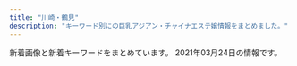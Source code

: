 ```yaml
---
title: "川崎・鶴見"
description: "キーワード別にの巨乳アジアン・チャイナエステ嬢情報をまとめました。"
---
```


新着画像と新着キーワードをまとめています。
2021年03月24日の情報です。

<DmmAffiliateIns />
<KeywordTable
  shops={
    [
    {
        "url": "http://genkimori.ests.jp/",
        "station": "JR\u9db4\u898b\u99c5\u6771\u53e3",
        "img_links": [],
        "name": "\u4eba\u9b5a\u306e\u604b",
        "keywords": {}
    },
    {
        "url": "https://hatsukoi.est.cm/",
        "station": "JR\u9db4\u898b\u99c5\u6771\u53e3",
        "keywords": {},
        "name": "\u521d\u604b",
        "img_links": []
    },
    {
        "name": "GooD",
        "station": "JR\u9db4\u898b\u99c5\u6771\u53e3",
        "keywords": {},
        "url": "http://good.abnavi.info/",
        "img_links": []
    },
    {
        "station": "\u9db4\u898b\u99c5\u6771\u53e3",
        "url": "http://t-lucky.work/",
        "name": "Lucky\u30fb\u30e9\u30c3\u30ad\u30fc",
        "img_links": [
            "http://t-lucky.work/sp/img/mika1.jpg",
            "http://t-lucky.work/images/5.jpg",
            "http://t-lucky.work/sp/images/int1.jpg",
            "http://t-lucky.work/sp/images/head.jpg",
            "http://t-lucky.work/sp/menu/interior.jpg",
            "http://t-lucky.work/sp/staff/emi.jpg",
            "http://t-lucky.work/images/staff_t.jpg",
            "http://t-lucky.work/sp/images/int2.jpg",
            "http://t-lucky.work/sp/staff/mimi.jpg",
            "http://t-lucky.work/images/8.jpg",
            "http://t-lucky.work/img/emi1.jpg",
            "http://t-lucky.work/sp/images/menu/top.jpg",
            "http://t-lucky.work/sp/images/news.jpg",
            "http://t-lucky.work/sp/images/pc.jpg",
            "http://t-lucky.work/sp/images/topgirl.jpg",
            "http://t-lucky.work/images/head.jpg",
            "http://t-lucky.work/sp/images/rec1.jpg",
            "http://t-lucky.work/images/tr.jpg",
            "http://t-lucky.work/images/line.png",
            "http://t-lucky.work/img/aya1.jpg",
            "http://t-lucky.work/images/news.jpg",
            "http://t-lucky.work/sp/images/menu/staff.jpg",
            "http://t-lucky.work/sp/img/mimi1.jpg",
            "http://t-lucky.work/sp/img/aya1.jpg",
            "http://t-lucky.work/images/interior_t.jpg",
            "http://t-lucky.work/images/b2.jpg",
            "http://t-lucky.work/sp/images/b2.jpg",
            "http://t-lucky.work/images/6.jpg",
            "http://t-lucky.work/img/mimi1.jpg",
            "http://t-lucky.work/images/sys1.jpg",
            "http://t-lucky.work/sp/images/staff_t.jpg",
            "http://t-lucky.work/staff/rina.jpg",
            "http://t-lucky.work/images/1.jpg",
            "http://t-lucky.work/sp/img/emi1.jpg",
            "http://t-lucky.work/sp/staff/rei.jpg",
            "http://t-lucky.work/sp/staff/aya.jpg",
            "http://t-lucky.work/sp/staff/yumi.jpg",
            "http://t-lucky.work/staff/aya.jpg",
            "http://t-lucky.work/images/sys2.jpg",
            "http://t-lucky.work/staff/yuyu.jpg",
            "http://t-lucky.work/sp/staff/mika.jpg",
            "http://t-lucky.work/sp/staff/yuki.jpg",
            "http://t-lucky.work/sp/images/interior_t.jpg",
            "http://t-lucky.work/staff/yumi.jpg",
            "http://t-lucky.work/staff/emi.jpg",
            "http://t-lucky.work/images/9.jpg",
            "http://t-lucky.work/sp/menu/top.jpg",
            "http://t-lucky.work/sp/img/yuyu1.jpg",
            "http://t-lucky.work/img/yuyu1.jpg",
            "http://t-lucky.work/sp/img/yumi1.jpg",
            "http://t-lucky.work/images/b1.jpg",
            "http://t-lucky.work/staff/mimi.jpg",
            "http://t-lucky.work/sp/img/rina1.jpg",
            "http://t-lucky.work/staff/mika.jpg",
            "http://t-lucky.work/sp/images/newsb.jpg",
            "http://t-lucky.work/images/2.jpg",
            "http://t-lucky.work/images/7.jpg",
            "http://t-lucky.work/staff/rei.jpg",
            "http://t-lucky.work/sp/images/b1.jpg",
            "http://t-lucky.work/sp/images/ac1.jpg",
            "http://t-lucky.work/images/ta.jpg",
            "http://t-lucky.work/sp/images/sys2.jpg",
            "http://t-lucky.work/img/rina1.jpg",
            "http://t-lucky.work/images/int1.jpg",
            "http://t-lucky.work/sp/menu/staff.jpg",
            "http://t-lucky.work/sp/images/top.jpg",
            "http://t-lucky.work/images/sys4.jpg",
            "http://t-lucky.work/images/sys3.jpg",
            "http://t-lucky.work/sp/img/yuki1.jpg",
            "http://t-lucky.work/sp/images/sys1.jpg",
            "http://t-lucky.work/img/rei1.jpg",
            "http://t-lucky.work/images/4.jpg",
            "http://t-lucky.work/images/sm.jpg",
            "http://t-lucky.work/images/int2.jpg",
            "http://t-lucky.work/images/b3.jpg",
            "http://t-lucky.work/sp/images/footer.jpg",
            "http://t-lucky.work/sp/images/tel.jpg",
            "http://t-lucky.work/images/3.jpg",
            "http://t-lucky.work/sp/img/rei1.jpg",
            "http://t-lucky.work/staff/yuki.jpg",
            "http://t-lucky.work/img/yuki1.jpg",
            "http://t-lucky.work/sp/staff/yuyu.jpg",
            "http://t-lucky.work/sp/staff/rina.jpg",
            "http://t-lucky.work/img/mika1.jpg",
            "http://t-lucky.work/sp/images/b3.jpg",
            "http://t-lucky.work/img/yumi1.jpg"
        ],
        "keywords": {}
    },
    {
        "keywords": {},
        "url": "http://www.iyasi-massage.com/",
        "name": "\u6843\u6e90\u90f7",
        "img_links": [
            "http://www.iyasi-massage.com/images/staff/sta_0z8.jpg",
            "http://www.iyasi-massage.com/images/home/index_tel.jpg",
            "http://www.iyasi-massage.com/images/staff_image/staff_d02.jpg",
            "http://www.iyasi-massage.com/images/gallery/gallery_102.jpg",
            "http://www.iyasi-massage.com/images/top/top_05.jpg",
            "http://www.iyasi-massage.com/images/gallery/gallery_404.jpg",
            "http://www.iyasi-massage.com/images/gallery/gallery_104.jpg",
            "http://www.iyasi-massage.com/images/top/top_03.jpg",
            "http://www.iyasi-massage.com/images/staff/sta_03.jpg",
            "http://www.iyasi-massage.com/images/home/QR.png",
            "http://www.iyasi-massage.com/images/home/index_03.jpg",
            "http://www.iyasi-massage.com/images/staff_image/staff_d05.jpg",
            "http://www.iyasi-massage.com/images/staff/sta_023.jpg",
            "http://www.iyasi-massage.com/images/gallery/gallery_101.jpg",
            "http://www.iyasi-massage.com/images/staff/sta_010.jpg",
            "http://www.iyasi-massage.com/images/staff_image/staff_d01.jpg",
            "http://www.iyasi-massage.com/images/top/top_04.jpg",
            "http://www.iyasi-massage.com/images/staff_one/staff_one_08.png",
            "http://www.iyasi-massage.com/images/staff/staff_top.jpg",
            "http://www.iyasi-massage.com/images/staff/sta_0z12.jpg",
            "http://www.iyasi-massage.com/images/staff/sta_06.jpg",
            "http://www.iyasi-massage.com/images/top/top_06.jpg",
            "http://www.iyasi-massage.com/images/home/index_qup.jpg",
            "http://www.iyasi-massage.com/images/staff_one/staff_one_04.jpg",
            "http://www.iyasi-massage.com/images/staff_one/staff_one_07.png",
            "http://www.iyasi-massage.com/images/staff_one/staff_one_03.jpg",
            "http://www.iyasi-massage.com/images/staff_one/staff_one_02.jpg",
            "http://www.iyasi-massage.com/images/staff/sta_0z6.jpg",
            "http://www.iyasi-massage.com/images/top/top_01.jpg",
            "http://www.iyasi-massage.com/images/gallery/gallery_401.jpg",
            "http://www.iyasi-massage.com/images/staff_image/staff_d04.jpg",
            "http://www.iyasi-massage.com/images/top/top_08.png",
            "http://www.iyasi-massage.com/images/staff/sta_07.jpg",
            "http://www.iyasi-massage.com/images/staff_one/staff_one_05.jpg",
            "http://www.iyasi-massage.com/images/staff/sta_01.jpg",
            "http://www.iyasi-massage.com/images/top/top_02.jpg",
            "http://www.iyasi-massage.com/images/staff/sta_0z9.jpg",
            "http://www.iyasi-massage.com/images/gallery/gallery_402.jpg",
            "http://www.iyasi-massage.com/images/gallery/gallery_103.jpg",
            "http://www.iyasi-massage.com/images/staff_image/staff_d03.jpg",
            "http://www.iyasi-massage.com/images/system/syatem_302.jpg",
            "http://www.iyasi-massage.com/images/staff/sta_0z2.jpg",
            "http://www.iyasi-massage.com/images/system/syatem_303.jpg",
            "http://www.iyasi-massage.com/images/home/top_qp.jpg",
            "http://www.iyasi-massage.com/images/home/index_page_top.jpg",
            "http://www.iyasi-massage.com/images/staff/sta_021.jpg",
            "http://www.iyasi-massage.com/images/gallery/gallery_01.jpg",
            "http://www.iyasi-massage.com/images/gallery/gallery_403.jpg",
            "http://www.iyasi-massage.com/images/gallery/gallery_top.jpg",
            "http://www.iyasi-massage.com/images/staff/sta_0z10.jpg",
            "http://www.iyasi-massage.com/images/staff_one/staff_one_top.jpg",
            "http://www.iyasi-massage.com/images/staff_one/staff_one_01.jpg",
            "http://www.iyasi-massage.com/images/staff/sta_08.jpg",
            "http://www.iyasi-massage.com/images/staff_image/staff_d06.jpg",
            "http://www.iyasi-massage.com/images/system/syatem_301.jpg",
            "http://www.iyasi-massage.com/images/staff/sta_04.jpg",
            "http://www.iyasi-massage.com/images/home/index_04.jpg"
        ],
        "station": "JR\u5ddd\u5d0e\u99c5\u6771\u53e3"
    },
    {
        "name": "sweet",
        "url": "https://tsurumi-mensesthe.com/",
        "station": "JR\u9db4\u898b\u99c5\u897f\u53e3",
        "keywords": {
            "86": 9,
            "90": 9,
            "87": 9,
            "85": 27,
            "88": 18
        },
        "img_links": [
            "https://tsurumi-mensesthe.com/staff/miki-top.jpg",
            "https://tsurumi-mensesthe.com/staff/satomi-s3.jpg",
            "https://tsurumi-mensesthe.com/staff/sachi-top.jpg",
            "https://tsurumi-mensesthe.com/staff/satomi-top.jpg",
            "https://tsurumi-mensesthe.com/staff/riri-l1.jpg",
            "https://tsurumi-mensesthe.com/staff/yura-l3.jpg",
            "https://tsurumi-mensesthe.com/icon/twitter.png",
            "https://tsurumi-mensesthe.com/staff/yura-l2.jpg",
            "https://tsurumi-mensesthe.com/images/qrcode.png",
            "https://tsurumi-mensesthe.com/room/room-l4.jpg",
            "https://tsurumi-mensesthe.com/images/header3.png",
            "https://tsurumi-mensesthe.com/images/main1.jpg",
            "https://tsurumi-mensesthe.com/staff/sachi-s2.jpg",
            "https://tsurumi-mensesthe.com/images/esthe3.jpg",
            "https://tsurumi-mensesthe.com/staff/momoka-s1.jpg",
            "https://tsurumi-mensesthe.com/staff/sachi-s3.jpg",
            "https://inage-mensesthe.com/icon/line.png",
            "https://inage-mensesthe.com/icon/facebook.png",
            "https://tsurumi-mensesthe.com/staff/momoka-l2.jpg",
            "https://tsurumi-mensesthe.com/icon/facebook.png",
            "https://tsurumi-mensesthe.com/images/esthe4.jpg",
            "https://tsurumi-mensesthe.com/staff/yura-l1.jpg",
            "https://tsurumi-mensesthe.com/massage/2020/11/22/coco-s3.jpg",
            "https://tsurumi-mensesthe.com/staff/sachi-l1.jpg",
            "https://tsurumi-mensesthe.com/massage/2021/03/01/miki-s1.jpg",
            "https://tsurumi-mensesthe.com/staff/sora-s2.jpg",
            "https://tsurumi-mensesthe.com/staff/miki-l1.jpg",
            "https://tsurumi-mensesthe.com/massage/2021/01/05/stand-by.jpg",
            "https://tsurumi-mensesthe.com/staff/new-top.jpg",
            "https://tsurumi-mensesthe.com/staff/miki-l2.jpg",
            "https://tsurumi-mensesthe.com/massage/2021/03/09/new-s1.jpg",
            "https://tsurumi-mensesthe.com/staff/sachi-s1.jpg",
            "https://tsurumi-mensesthe.com/staff/sora-s1.jpg",
            "https://tsurumi-mensesthe.com/icon/yelp.png",
            "https://tsurumi-mensesthe.com/icon/line.png",
            "https://tsurumi-mensesthe.com/images/clear.png",
            "https://tsurumi-mensesthe.com/footer/footer-line.png",
            "https://tsurumi-mensesthe.com/staff/satomi-l3.jpg",
            "https://tsurumi-mensesthe.com/images/main-sp.jpg",
            "https://inage-mensesthe.com/icon/yelp.png",
            "https://tsurumi-mensesthe.com/staff/yura-s3.jpg",
            "https://tsurumi-mensesthe.com/images/esthe1.jpg",
            "https://tsurumi-mensesthe.com/staff/momoka-l3.jpg",
            "https://tsurumi-mensesthe.com/staff/yura-s2.jpg",
            "https://inage-mensesthe.com/icon/twitter.png",
            "https://tsurumi-mensesthe.com/staff/sachi-l2.jpg",
            "https://tsurumi-mensesthe.com/room/room-l1.jpg",
            "https://tsurumi-mensesthe.com/staff/riri-top.jpg",
            "https://tsurumi-mensesthe.com/staff/sachi-l3.jpg",
            "https://tsurumi-mensesthe.com/staff/miki-s2.jpg",
            "https://tsurumi-mensesthe.com/staff/momoka-top.jpg",
            "https://tsurumi-mensesthe.com/room/room-l2.jpg",
            "https://tsurumi-mensesthe.com/footer/footer-tel.png",
            "https://tsurumi-mensesthe.com/staff/satomi-l2.jpg",
            "https://tsurumi-mensesthe.com/footer/footer-staff.png",
            "https://tsurumi-mensesthe.com/staff/sora-l1.jpg",
            "https://tsurumi-mensesthe.com/staff/momoka-l1.jpg",
            "https://tsurumi-mensesthe.com/staff/sachi-l4.jpg",
            "https://tsurumi-mensesthe.com/staff/satomi-s1.jpg",
            "https://tsurumi-mensesthe.com/staff/sora-l2.jpg",
            "https://tsurumi-mensesthe.com/staff/sachi-s4.jpg",
            "https://tsurumi-mensesthe.com/room/room-l3.jpg",
            "https://tsurumi-mensesthe.com/staff/sora-top.jpg",
            "https://tsurumi-mensesthe.com/staff/riri-l2.jpg",
            "https://tsurumi-mensesthe.com/staff/satomi-l1.jpg",
            "https://tsurumi-mensesthe.com/staff/new-l1.jpg",
            "https://tsurumi-mensesthe.com/staff/miki-s1.jpg",
            "https://tsurumi-mensesthe.com/staff/yura-top.jpg",
            "https://tsurumi-mensesthe.com/staff/momoka-s2.jpg",
            "https://tsurumi-mensesthe.com/staff/riri-s2.jpg",
            "https://tsurumi-mensesthe.com/staff/riri-s1.jpg",
            "https://tsurumi-mensesthe.com/staff/momoka-s3.jpg",
            "https://tsurumi-mensesthe.com/staff/satomi-s2.jpg",
            "https://tsurumi-mensesthe.com/images/esthe2.jpg",
            "https://tsurumi-mensesthe.com/staff/new-s1.jpg",
            "https://tsurumi-mensesthe.com/staff/yura-s1.jpg"
        ]
    },
    {
        "station": "JR\u9db4\u898b\u99c5\u6771\u53e3",
        "name": "\u7518\u5473\u6599",
        "img_links": [
            "https://kanmiryou.xyz.mn/images/s_face.jpg",
            "https://kanmiryou.xyz.mn/images/s2.jpg",
            "https://kanmiryou.xyz.mn/images/s_staff.jpg",
            "https://kanmiryou.xyz.mn/images/room4.jpg",
            "https://kanmiryou.xyz.mn/images/mobile.jpg",
            "https://kanmiryou.xyz.mn/images/tel.jpg",
            "https://kanmiryou.xyz.mn/images/s1.jpg",
            "https://kanmiryou.xyz.mn/images/s_news.jpg",
            "https://kanmiryou.xyz.mn/images/room3.jpg",
            "https://kanmiryou.xyz.mn/images/s_link.jpg",
            "https://kanmiryou.xyz.mn/photos/sites/40/2021/03/2021030614173780.jpg",
            "https://kanmiryou.xyz.mn/photos/sites/40/2021/03/2021030614173724.jpg",
            "https://kanmiryou.xyz.mn/images/room1.jpg",
            "https://kanmiryou.xyz.mn/images/news_bj2.jpg",
            "https://kanmiryou.xyz.mn/images/new.jpg",
            "https://kanmiryou.xyz.mn/photos/sites/40/2021/03/2021032414405546.jpg",
            "https://kanmiryou.xyz.mn/images/room2.jpg",
            "https://kanmiryou.xyz.mn/photos/sites/40/2021/03/2021030618231353.jpg",
            "https://kanmiryou.xyz.mn/photos/sites/40/2021/03/2021030614173823.jpg",
            "https://kanmiryou.xyz.mn/images/top.jpg"
        ],
        "url": "https://kanmiryou.xyz.mn/",
        "keywords": {
            "85": 17,
            "83": 17,
            "C": 13,
            "D": 85,
            "86": 51
        }
    },
    {
        "keywords": {
            "C": 24,
            "88": 12,
            "89": 6,
            "85": 12,
            "\u30bb\u30af\u30b7\u30fc": 3,
            "86": 12,
            "D": 30,
            "87": 12
        },
        "img_links": [
            "https://moon-beauty.jp/images/staff/nana25_02.png",
            "https://moon-beauty.jp/wp/wp-content/uploads/2017/11/9ac2dcf4d411d36df940a44359d1e597.jpg",
            "https://moon-beauty.jp/wp/wp-content/uploads/2019/07/1907campaign01.png",
            "https://moon-beauty.jp/wp/wp-content/uploads/2017/12/3addf91ad6b786b4c3fd2e4322dc1181-700x1246.jpg",
            "https://moon-beauty.jp/wp/wp-content/uploads/2017/11/top01-1.png",
            "https://moon-beauty.jp/wp/wp-content/uploads/2019/07/1907campaign02.png",
            "https://moon-beauty.jp/wp/wp-content/uploads/2017/11/3.png",
            "https://moon-beauty.jp/images/staff/izumi23_01.png",
            "https://moon-beauty.jp/images/staff/momoka22_01.png",
            "https://moon-beauty.jp/images/costume/nursegirl002.png",
            "https://moon-beauty.jp/wp/wp-content/uploads/2017/12/7e6728877b7be3eba7dacfced12e3481.jpg",
            "https://moon-beauty.jp/wp/wp-content/uploads/2017/11/27e7586ba3689c74b6428ec7dbfe02a6.jpg",
            "https://moon-beauty.jp/images/staff/mirai23.png",
            "https://moon-beauty.jp/images/staff/eri21_01.png",
            "https://moon-beauty.jp/wp/wp-content/uploads/2019/07/1907campaign01-700x327.png",
            "https://moon-beauty.jp/images/staff/hikari23_01.png",
            "https://moon-beauty.jp/images/costume/sailorgirl01.png",
            "https://moon-beauty.jp/wp/wp-content/uploads/2017/11/mb_interior01.png",
            "https://moon-beauty.jp/wp/wp-content/uploads/2020/09/costume.png",
            "https://moon-beauty.jp/wp/wp-content/uploads/2017/11/5.png",
            "https://moon-beauty.jp/images/costume/cabinattendant02.png",
            "https://moon-beauty.jp/wp/wp-content/uploads/2017/12/dde33c6f84f42b29abc164fed911749d.jpg",
            "https://moon-beauty.jp/wp/wp-content/uploads/2017/12/3985d5f04f99b7c5a1b4662bcc831575.jpg",
            "https://moon-beauty.jp/wp/wp-content/uploads/2017/11/top03.png",
            "https://moon-beauty.jp/images/costume/sailorgirl02.png",
            "https://moon-beauty.jp/images/staff/staff.png",
            "https://moon-beauty.jp/wp/wp-content/uploads/2020/09/nana_info.png",
            "https://moon-beauty.jp/wp/wp-content/uploads/2021/03/202103_100_campaign2.png",
            "https://moon-beauty.jp/wp/wp-content/uploads/2017/12/3addf91ad6b786b4c3fd2e4322dc1181.jpg",
            "https://moon-beauty.jp/wp/wp-content/uploads/2020/09/rika_info.png",
            "https://moon-beauty.jp/wp/wp-content/uploads/2017/12/11e78c1189d1307c1c0528ca01cf193e.jpg",
            "https://moon-beauty.jp/wp/wp-content/uploads/2018/09/mb_road02.png",
            "https://moon-beauty.jp/images/staff/ran23_01.png",
            "https://moon-beauty.jp/wp/wp-content/uploads/2021/03/202103_80_campaign.png",
            "https://moon-beauty.jp/wp/wp-content/uploads/2017/11/484697b90c0612750e1d8c7c971a16f8.jpg",
            "https://moon-beauty.jp/wp/wp-content/uploads/2017/11/top02.png",
            "https://moon-beauty.jp/wp/wp-content/uploads/2017/11/campaign1711-700x327.jpg",
            "https://moon-beauty.jp/images/costume/cheergirl02.png",
            "https://moon-beauty.jp/images/staff/emi24_1.png",
            "https://moon-beauty.jp/images/staff/hikari23_02.png",
            "https://moon-beauty.jp/wp/wp-content/uploads/2019/07/1907campaign02-700x327.png",
            "https://moon-beauty.jp/wp/wp-content/uploads/2019/11/1911campaign01.png",
            "https://moon-beauty.jp/wp/wp-content/uploads/2017/11/1.png",
            "https://moon-beauty.jp/images/staff/rika22_01.png",
            "https://moon-beauty.jp/wp/wp-content/uploads/2017/11/6.png",
            "https://moon-beauty.jp/images/campaign2017.jpg",
            "https://moon-beauty.jp/wp/wp-content/uploads/2018/09/mb_front4.png",
            "https://moon-beauty.jp/wp/wp-content/uploads/2017/11/top01-1-700x459.png",
            "https://moon-beauty.jp/wp/wp-content/uploads/2017/12/dde33c6f84f42b29abc164fed911749d-700x1246.jpg",
            "https://moon-beauty.jp/wp/wp-content/uploads/2020/09/mirai_info.png",
            "https://moon-beauty.jp/wp/wp-content/uploads/2017/11/4.png",
            "https://moon-beauty.jp/images/staff/rika22_02.png",
            "https://moon-beauty.jp/wp/wp-content/uploads/2017/11/6a08b9c7e55a068553569af35285dd93.jpg",
            "https://moon-beauty.jp/wp/wp-content/uploads/2017/11/27e7586ba3689c74b6428ec7dbfe02a6-700x1244.jpg",
            "https://moon-beauty.jp/images/costume/nursegirl01.png",
            "https://moon-beauty.jp/images/staff/nana25_01.png",
            "https://moon-beauty.jp/wp/wp-content/uploads/2017/11/mb_front2.png",
            "https://moon-beauty.jp/wp/wp-content/uploads/2017/11/mb_shower.png",
            "https://moon-beauty.jp/images/costume/cheergirl01.png",
            "https://moon-beauty.jp/wp/wp-content/uploads/2019/09/1910campaign02-700x327.png",
            "https://moon-beauty.jp/wp/wp-content/uploads/2017/11/6a08b9c7e55a068553569af35285dd93-700x1244.jpg",
            "https://moon-beauty.jp/wp/wp-content/uploads/2017/11/play.png",
            "https://moon-beauty.jp/wp/wp-content/uploads/2017/11/mb_front.png",
            "https://moon-beauty.jp/wp/wp-content/uploads/2017/12/1d7d7d3df21218cb91cce28ca987dca8.jpg",
            "https://moon-beauty.jp/wp/wp-content/uploads/2017/12/1d7d7d3df21218cb91cce28ca987dca8-700x1246.jpg",
            "https://moon-beauty.jp/images/costume/cabinattendant01.png",
            "https://moon-beauty.jp/wp/wp-content/uploads/2019/11/1911campaign01-700x327.png"
        ],
        "name": "\u6708\u4e0b\u7f8e\u4eba",
        "station": "JR\u9db4\u898b\u99c5\u6771\u53e3",
        "url": "https://moon-beauty.jp/"
    },
    {
        "station": "JR\u5ddd\u5d0e\u99c5\u6771\u53e3",
        "img_links": [
            "http://rabbit.est.cm/images/acc4.jpg",
            "http://rabbit.est.cm/photos/sites/29/2017/02/3.jpg",
            "http://rabbit.est.cm/photos/sites/29/2017/03/girls03.jpg",
            "http://rabbit.est.cm/photos/sites/29/2017/09/2017090411494123.jpg",
            "http://rabbit.est.cm/photos/sites/29/2020/11/2020110707012088.jpg",
            "http://rabbit.est.cm/images/acc5.jpg",
            "http://rabbit.est.cm/photos/sites/29/2017/04/01.jpg",
            "http://rabbit.est.cm/images/mobile.jpg",
            "http://rabbit.est.cm/photos/sites/29/2017/03/188375621118420915.jpg",
            "http://rabbit.est.cm/images/acc3.jpg",
            "http://rabbit.est.cm/images/nbj2.jpg",
            "http://rabbit.est.cm/photos/sites/29/2018/08/2018081709473259.jpg",
            "http://rabbit.est.cm/images/s_news.png",
            "http://rabbit.est.cm/images/acc2.jpg",
            "http://rabbit.est.cm/images/top.jpg",
            "http://rabbit.est.cm/images/nbj3.jpg",
            "http://rabbit.est.cm/images/s_staff.png",
            "http://rabbit.est.cm/images/pick.png"
        ],
        "name": "\u7e01\u5712",
        "keywords": {
            "86": 16,
            "D": 16
        },
        "url": "http://rabbit.est.cm/"
    },
    {
        "station": "JR\u5ddd\u5d0e\u99c5\u6771\u53e3",
        "name": "\u723d\u3084\u304b\u306a\u671d",
        "url": "http://massage-salon.xyz/",
        "img_links": [
            "http://massage-salon.xyz/wp-content/uploads/2019/02/IMG_0142-500x750.jpg",
            "http://massage-salon.xyz/wp-content/uploads/2018/04/s1-500x466.jpg",
            "http://massage-salon.xyz/wp-content/uploads/2018/11/IMG_6692-300x200.jpg",
            "http://massage-salon.xyz/wp-content/themes/template-salon2/images/header-tel.png",
            "http://massage-salon.xyz/wp-content/uploads/2019/02/IMG_0144-500x750.jpg",
            "http://massage-salon.xyz/wp-content/uploads/2018/04/s2-500x467.jpg",
            "http://massage-salon.xyz/wp-content/uploads/2018/12/img_6768.jpg",
            "http://massage-salon.xyz/wp-content/themes/template-salon2/images/main1.jpg",
            "http://massage-salon.xyz/wp-content/uploads/2018/12/img_6766.jpg",
            "http://massage-salon.xyz/wp-content/uploads/2019/02/IMG_0144.jpg",
            "http://massage-salon.xyz/wp-content/uploads/2018/04/s3.jpg",
            "http://massage-salon.xyz/wp-content/uploads/2019/02/IMG_0142-686x1024.jpg",
            "http://massage-salon.xyz/wp-content/uploads/2018/04/s1.jpg",
            "http://massage-salon.xyz/wp-content/uploads/2018/04/s2.jpg",
            "http://massage-salon.xyz/wp-content/themes/template-salon2/images/main3.jpg",
            "http://massage-salon.xyz/wp-content/themes/template-salon2/images/noimg.jpg",
            "http://massage-salon.xyz/wp-content/uploads/2019/03/IMG_0208-300x200.jpg",
            "http://massage-salon.xyz/wp-content/uploads/2018/04/s4-500x467.jpg",
            "http://massage-salon.xyz/wp-content/uploads/2018/04/s4.jpg",
            "http://cdn.dino-es.com/images/logo/200x40DinoEs.png",
            "http://massage-salon.xyz/wp-content/themes/template-salon2/images/main2.jpg",
            "http://massage-salon.xyz/wp-content/uploads/2018/04/s3-500x467.jpg"
        ],
        "keywords": {}
    },
    {
        "keywords": {
            "C": 16,
            "D": 4,
            "E": 2
        },
        "station": "\u4eac\u6025\u9db4\u898b\u99c5\u6771\u53e3",
        "img_links": [
            "http://tsurumi-est.xyz/images/int1.jpg",
            "http://tsurumi-est.xyz/images/g2.jpg",
            "http://momipara.jp/img/link/momi88.jpg",
            "http://cdn.dino-es.com/images/logo/88x31NewDinoEs.png",
            "http://tsurumi-est.xyz/images/s_staff.png",
            "http://tsurumi-est.xyz/images/g3.jpg",
            "http://tsurumi-est.xyz/images/g0.jpg",
            "http://tsurumi-est.xyz/images/mobile.png",
            "http://tsurumi-est.xyz/images/s_staff1.png",
            "http://tsurumi-est.xyz/g0.jpg",
            "http://tsurumi-est.xyz/g3.jpg",
            "http://tsurumi-est.xyz/images/top.jpg",
            "http://tsurumi-est.xyz/images/g5.jpg",
            "http://tsurumi-est.xyz/images/flash2.jpg",
            "http://tsurumi-est.xyz/images/mens-esthe1.png",
            "http://tsurumi-est.xyz/g1.jpg",
            "http://tsurumi-est.xyz/images/flash.jpg",
            "http://tsurumi-est.xyz/images/g1.jpg",
            "http://tsurumi-est.xyz/g2.jpg",
            "http://tsurumi-est.xyz/images/int2.jpg"
        ],
        "url": "http://tsurumi-est.xyz/",
        "name": "Smile"
    },
    {
        "keywords": {
            "85": 57,
            "86": 76,
            "87": 133,
            "D": 188,
            "C": 76,
            "E": 19,
            "82": 19,
            "88": 17,
            "83": 19
        },
        "name": "\u30d0\u30d6\u308a\u3093\u5a18",
        "url": "http://baburin.iest.info/",
        "img_links": [
            "http://baburin.iest.info/photos/sites/2/2018/09/2018091006542340.jpg",
            "http://baburin.iest.info/photos/sites/2/2020/02/2020020617495273.jpg",
            "http://baburin.iest.info/images/top.png",
            "http://baburin.iest.info/photos/sites/2/2019/06/2019062312555740.jpg",
            "http://baburin.iest.info/photos/sites/2/2018/12/2018120114132410.jpg",
            "http://baburin.iest.info/images/mibile.jpg",
            "http://baburin.iest.info/images/s_face.jpg",
            "http://baburin.iest.info/images/s_info.jpg",
            "http://baburin.iest.info/photos/sites/2/2018/10/2018103017042054.jpg",
            "http://baburin.iest.info/photos/sites/2/2018/06/2018063004421199.jpg",
            "http://baburin.iest.info/images/acc1.jpg",
            "http://baburin.iest.info/photos/sites/2/2018/11/2018112214225177.jpg",
            "http://baburin.iest.info/photos/sites/2/2019/12/2019121112381870.jpg",
            "http://baburin.iest.info/photos/sites/2/2019/12/2019121012290043.jpg",
            "http://baburin.iest.info/photos/sites/2/2018/03/1.jpg",
            "http://baburin.iest.info/images/s_pick.jpg",
            "http://baburin.iest.info/images/acc.jpg",
            "http://baburin.iest.info/images/s_staff.jpg",
            "http://baburin.iest.info/photos/sites/2/2020/02/2020021216314936.jpg",
            "http://baburin.iest.info/photos/sites/2/2018/06/2018062508384319.jpg",
            "http://baburin.iest.info/images/s_news.jpg",
            "http://baburin.iest.info/images/staff0.jpg",
            "http://baburin.iest.info/photos/sites/2/2020/10/2020100615314175.jpg",
            "http://baburin.iest.info/photos/sites/2/2019/12/2019121012234134.jpg",
            "http://baburin.iest.info/photos/sites/2/2018/07/2018072409124390.jpg",
            "http://baburin.iest.info/photos/sites/2/2019/12/2019121012271150.jpg"
        ],
        "station": "\u4eac\u6025\u9db4\u898b\u99c5\u6771\u53e3"
    },
    {
        "img_links": [
            "http://es-china.info/staff/mimi1.jpg",
            "http://es-china.info/images/room3.jpg",
            "http://es-china.info/images/room4.jpg",
            "http://es-china.info/images/r3.jpg",
            "http://es-china.info/staff/sayuri1.jpg",
            "http://es-china.info/images/mobile.jpg",
            "http://es-china.info/staff/emi1.jpg",
            "http://es-china.info/images/no1.png",
            "http://es-china.info/images/s_staff.png",
            "http://es-china.info/staff/ran2.jpg",
            "http://es-china.info/staff/sasa2.jpg",
            "http://es-china.info/images/s_newface.png",
            "http://es-china.info/images/room1.jpg",
            "http://es-china.info/staff/emi2.jpg",
            "http://es-china.info/images/s_zysx.png",
            "http://es-china.info/staff/mimi2.jpg",
            "http://es-china.info/staff/ran1.jpg",
            "http://es-china.info/images/room2.jpg",
            "http://es-china.info/images/line.png",
            "http://es-china.info/staff/sayuri2.jpg",
            "http://es-china.info/images/s_news.png",
            "http://es-china.info/staff/risa2.jpg",
            "http://es-china.info/staff/risa1.jpg",
            "http://es-china.info/images/s_pickup.png",
            "http://es-china.info/staff/sayuri3.jpg",
            "http://es-china.info/staff/sasa1.jpg",
            "http://es-china.info/images/s_ranking.png"
        ],
        "station": "JR\u5ddd\u5d0e\u99c5\u6771\u53e3",
        "name": "\u7652\u5065\u697d",
        "keywords": {
            "C": 13
        },
        "url": "http://es-china.info/"
    },
    {
        "img_links": [
            "https://www.pal-spa.com/img/girl/pickup/pickup20210315213817.jpg",
            "https://www.pal-spa.com/img/blog/postimage20200316071533.jpg",
            "https://www.pal-spa.com/img/blog/palspa_blog_20191204_izumi2.jpg",
            "https://www.pal-spa.com/img/girl/main/smain349afba4e500f33ea543f800c8238c1f49.jpg",
            "https://www.pal-spa.com/img/girl/main/smain2924975d1e88a92635112090a18fddfe496.jpg",
            "https://www.pal-spa.com/img/girl/list/slist256b08026e0fe59c124751f4ba2dce9484.jpg",
            "https://www.pal-spa.com/img/girl/main/smain2934975d1e88a92635112090a18fddfe496.jpg",
            "https://www.pal-spa.com/img/blog/palspa_blog_20210120_haruka6.jpg",
            "https://www.pal-spa.com/img/blog/palspa_blog_20191204_izumi5.jpg",
            "https://www.pal-spa.com/img/girl/list/swest95fea8ce189d2417d922eb9079627b3ac.jpg",
            "https://www.pal-spa.com/img/girl/main/smain3458922ce8484534d2b75a91ab7a300e6de.jpg",
            "https://www.pal-spa.com/img/blog/palspa_blog_20191201_kiki3.jpg",
            "https://www.pal-spa.com/img/girl/list/sface9b20525be57ec14c2cab254b7f38bd4df.jpg",
            "https://www.pal-spa.com/img/girl/list/swest259a92ee295305fdbc6e4cd5a68dad5216.jpg",
            "https://www.pal-spa.com/img/girl/pickup/pickup20200822150116.jpg",
            "https://www.pal-spa.com/img/girl/list/swest3c2ba25b14b61f54befa1ec672e487350.jpg",
            "https://www.pal-spa.com/img/blog/postimage20191201160850.jpg",
            "https://www.pal-spa.com/img/girl/main/smain92489e4bc2f68cb6c1df5f2c0780e53ef2.jpg",
            "https://www.pal-spa.com/img/girl/main/smain43f417400ac5884575399559541bcf4c17.jpg",
            "https://www.pal-spa.com/img/blog/palspa_blog_20191201_aica6.jpg",
            "https://www.pal-spa.com/img/girl/list/swest2934a16061b4519bc353f475021810bbc2.jpg",
            "https://www.pal-spa.com/img/girl/main/smain2332be10adc295a0fc3adfdb5b77838c4a7.jpg",
            "https://www.pal-spa.com/img/blog/palspa_blog_20191204_izumi6.jpg",
            "https://www.pal-spa.com/img/girl/main/smain321552450a07c5e6fcf616569ce56276f28.jpg",
            "https://www.pal-spa.com/img/girl/main/smain2342be10adc295a0fc3adfdb5b77838c4a7.jpg",
            "https://www.pal-spa.com/img/girl/list/sface3c2ba25b14b61f54befa1ec672e487350.jpg",
            "https://www.pal-spa.com/img/blog/palspa_blog_20200803_ai6.jpg",
            "https://www.pal-spa.com/img/blog/palspa_blog_20200113_miyuki3.jpg",
            "https://www.pal-spa.com/img/girl/list/sface2934a16061b4519bc353f475021810bbc2.jpg",
            "https://www.pal-spa.com/img/girl/main/smain315f04254ecea9c57f49748c46b01a7664c.jpg",
            "https://www.pal-spa.com/img/girl/main/smain3438922ce8484534d2b75a91ab7a300e6de.jpg",
            "https://www.pal-spa.com/img/girl/main/smain32444cc176e6519c5cfcaa30cdb6b3d4ae6.jpg",
            "https://www.pal-spa.com/img/blog/palspa_blog_20191201_aica7.jpg",
            "https://www.pal-spa.com/img/blog/palspa_blog_20210120_haruka5.jpg",
            "https://www.pal-spa.com/img/girl/main/smain254b45d339d6509c6b7779e499e2a9b6ba6.jpg",
            "https://www.pal-spa.com/img/girl/main/smain284aa054b0383cc218664f07c55c4e1d3f0.jpg",
            "https://www.pal-spa.com/img/girl/main/smain253b45d339d6509c6b7779e499e2a9b6ba6.jpg",
            "https://www.pal-spa.com/img/blog/palspa_blog_20200803_ai9.jpg",
            "https://www.pal-spa.com/img/girl/main/smain215a4782a043e7ca29f58aba8d6552a2d6e.jpg",
            "https://www.pal-spa.com/img/girl/main/smain32244cc176e6519c5cfcaa30cdb6b3d4ae6.jpg",
            "https://www.pal-spa.com/img/material/image_auth.png",
            "https://www.pal-spa.com/img/girl/main/smain94ef1bf25458f90407a4281129029fee02.jpg",
            "https://www.pal-spa.com/img/blog/palspa_blog_20200113_miyuki2.jpg",
            "https://www.pal-spa.com/img/girl/list/swest41179e3d7fbd9c1dd52f6aa2a671ce0bd.jpg",
            "https://www.pal-spa.com/img/blog/palspa_blog_20191201_kiki6.jpg",
            "https://www.pal-spa.com/img/girl/list/swest31f19f00dae05be97f6dce6cb5dbe8eec8.jpg",
            "https://www.pal-spa.com/img/girl/main/smain314f04254ecea9c57f49748c46b01a7664c.jpg",
            "https://www.pal-spa.com/img/girl/list/slist2803b6e28547718e5f6d36e0d1c631fbcd.jpg",
            "https://www.pal-spa.com/img/girl/pickup/pickup20210120104719.jpg",
            "https://www.pal-spa.com/img/girl/main/smain2352be10adc295a0fc3adfdb5b77838c4a7.jpg",
            "https://www.pal-spa.com/img/blog/palspa_blog_20200316_aya1.jpg",
            "https://www.pal-spa.com/img/girl/list/sface21a4782a043e7ca29f58aba8d6552a2d6e.jpg",
            "https://www.pal-spa.com/img/blog/postimage20210128110639.jpg",
            "https://www.pal-spa.com/img/material/massage_sentai2.jpg",
            "https://www.pal-spa.com/img/camp/20210303_newface.jpg",
            "https://www.pal-spa.com/img/girl/main/smain81aaf0584954cf78c6fa0e4d5235d359c9.jpg",
            "https://www.pal-spa.com/img/girl/list/slist82771fec40d02127b42e7e4941a97d5e8.jpg",
            "https://www.pal-spa.com/img/girl/main/smain31aa1148d56856a2cfde4a3dfdd8d1c5ed.jpg",
            "https://www.pal-spa.com/img/girl/main/smain213a4782a043e7ca29f58aba8d6552a2d6e.jpg",
            "https://www.pal-spa.com/img/girl/main/smain32544cc176e6519c5cfcaa30cdb6b3d4ae6.jpg",
            "https://www.pal-spa.com/img/material/massage_sentai3.jpg",
            "https://www.pal-spa.com/img/blog/palspa_blog_20200803_ai7.jpg",
            "https://www.pal-spa.com/img/girl/main/smain44b39a706bac6618b1571f7fdf4631427d.jpg",
            "https://www.pal-spa.com/img/blog/postimage20191205024146.jpg",
            "https://www.pal-spa.com/img/blog/palspa_blog_20200113_miyuki4.jpg",
            "https://www.pal-spa.com/img/blog/postimage20190823184018.jpg",
            "https://www.pal-spa.com/img/blog/postimage20191201161433.jpg",
            "https://www.pal-spa.com/img/girl/main/smain28209dcea86d45d39c34084233d3f05abd3.jpg",
            "https://www.pal-spa.com/img/blog/palspa_blog_20200113_miyuki1.jpg",
            "https://www.pal-spa.com/img/girl/main/smain295c66d8a8ea77ad563b7a5d4d245be38c5.jpg",
            "https://www.pal-spa.com/img/girl/main/smain32aa1148d56856a2cfde4a3dfdd8d1c5ed.jpg",
            "https://www.pal-spa.com/img/blog/palspa_blog_20191201_yui4.jpg",
            "https://www.pal-spa.com/img/blog/postimage20191205024522.jpg",
            "https://www.pal-spa.com/img/girl/main/smain32344cc176e6519c5cfcaa30cdb6b3d4ae6.jpg",
            "https://www.pal-spa.com/img/camp/camp_20210201.jpg",
            "https://www.pal-spa.com/img/girl/main/smain283aa054b0383cc218664f07c55c4e1d3f0.jpg",
            "https://www.pal-spa.com/img/blog/palspa_blog_20200803_ai2.jpg",
            "https://www.pal-spa.com/img/girl/list/swest232be10adc295a0fc3adfdb5b77838c4a7.jpg",
            "https://www.pal-spa.com/img/girl/main/smain251b45d339d6509c6b7779e499e2a9b6ba6.jpg",
            "https://www.pal-spa.com/img/blog/palspa_blog_20191201_yui5.jpg",
            "https://www.pal-spa.com/img/material/massage_siatu1.jpg",
            "https://www.pal-spa.com/img/material/massage_siatu2.jpg",
            "https://www.pal-spa.com/img/blog/palspa_blog_20200113_miyuki5.jpg",
            "https://www.pal-spa.com/img/girl/list/swest81caefc8aa890323cc659f5abf9da1937.jpg",
            "https://www.pal-spa.com/img/blog/palspa_blog_20191201_kiki2.jpg",
            "https://www.pal-spa.com/img/girl/list/sface34fb1e5b054a6796aafb6d24f36ac90950.jpg",
            "https://www.pal-spa.com/img/girl/main/smain34264ec295988800531cb0f78cdcfbcb9cf.jpg",
            "https://www.pal-spa.com/img/girl/main/smain212a4782a043e7ca29f58aba8d6552a2d6e.jpg",
            "https://www.pal-spa.com/img/blog/palspa_blog_20191201_kiki7.jpg",
            "https://www.pal-spa.com/img/blog/palspa_blog_20191204_izumi3.jpg",
            "https://www.pal-spa.com/img/girl/list/sface8aaf0584954cf78c6fa0e4d5235d359c9.jpg",
            "https://www.pal-spa.com/img/blog/palspa_blog_20200316_aya2.jpg",
            "https://www.pal-spa.com/img/material/massage_sentai1.jpg",
            "https://www.pal-spa.com/img/blog/palspa_blog_20200803_ai1.jpg",
            "https://www.pal-spa.com/img/girl/list/sface24254584407bed049e349a41c5443a4345.jpg",
            "https://www.pal-spa.com/img/blog/palspa_blog_20200316_aya4.jpg",
            "https://www.pal-spa.com/img/girl/list/slist29b91c9bcc8e157811f43836e0e81c7a7e.jpg",
            "https://www.pal-spa.com/img/girl/main/smain242efb09e433a238cc9c94272805945bf96.jpg",
            "https://www.pal-spa.com/img/girl/list/swest24254584407bed049e349a41c5443a4345.jpg",
            "https://www.pal-spa.com/img/blog/postimage20200112225143.jpg",
            "https://www.pal-spa.com/img/girl/main/smain411179e3d7fbd9c1dd52f6aa2a671ce0bd.jpg",
            "https://www.pal-spa.com/img/girl/main/smain424a6d03832c91a865b6562a3dc842e51a.jpg",
            "https://www.pal-spa.com/img/blog/palspa_blog_20191201_yui2.jpg",
            "https://www.pal-spa.com/img/blog/postimage20190615060904.jpg",
            "https://www.pal-spa.com/img/girl/list/sface232be10adc295a0fc3adfdb5b77838c4a7.jpg",
            "https://www.pal-spa.com/img/blog/postimage20191201162035.jpg",
            "https://www.pal-spa.com/img/blog/palspa_blog_20210120_haruka1.jpg",
            "https://www.pal-spa.com/img/girl/main/smain841caefc8aa890323cc659f5abf9da1937.jpg",
            "https://www.pal-spa.com/img/girl/list/sface31f19f00dae05be97f6dce6cb5dbe8eec8.jpg",
            "https://www.pal-spa.com/img/blog/palspa_blog_20191204_erica4.jpg",
            "https://www.pal-spa.com/img/girl/main/smain2322be10adc295a0fc3adfdb5b77838c4a7.jpg",
            "https://www.pal-spa.com/img/girl/main/smain255b45d339d6509c6b7779e499e2a9b6ba6.jpg",
            "https://www.pal-spa.com/img/girl/main/smain93489e4bc2f68cb6c1df5f2c0780e53ef2.jpg",
            "https://www.pal-spa.com/img/girl/list/sface32552450a07c5e6fcf616569ce56276f28.jpg",
            "https://www.pal-spa.com/img/blog/palspa_blog_20210120_haruka3.jpg",
            "https://www.pal-spa.com/img/blog/palspa_blog_20210120_haruka4.jpg",
            "https://www.pal-spa.com/img/blog/palspa_blog_20200803_ai3.jpg",
            "https://www.pal-spa.com/img/blog/palspa_blog_20191204_izumi7.jpg",
            "https://www.pal-spa.com/img/girl/main/smain211a4782a043e7ca29f58aba8d6552a2d6e.jpg",
            "https://www.pal-spa.com/img/girl/main/smain3535044e0e79b6d94578c6c78296fb853e4.jpg",
            "https://www.pal-spa.com/img/girl/main/smain831caefc8aa890323cc659f5abf9da1937.jpg",
            "https://www.pal-spa.com/img/blog/palspa_blog_20191201_aica2.jpg",
            "https://www.pal-spa.com/img/girl/list/slist41179e3d7fbd9c1dd52f6aa2a671ce0bd.jpg",
            "https://www.pal-spa.com/img/girl/list/slist34fb1e5b054a6796aafb6d24f36ac90950.jpg",
            "https://www.pal-spa.com/img/girl/main/smain339afba4e500f33ea543f800c8238c1f49.jpg",
            "https://www.pal-spa.com/img/girl/list/slist3aa1148d56856a2cfde4a3dfdd8d1c5ed.jpg",
            "https://www.pal-spa.com/img/blog/palspa_blog_20191204_erica1.jpg",
            "https://www.pal-spa.com/img/blog/palspa_blog_20200316_aya6.jpg",
            "https://www.pal-spa.com/img/girl/pickup/pickup20200923134207.jpg",
            "https://www.pal-spa.com/img/blog/palspa_blog_20200316_aya5.jpg",
            "https://www.pal-spa.com/img/blog/palspa_blog_20200113_miyuki7.jpg",
            "https://www.pal-spa.com/img/blog/palspa_blog_20191204_erica3.jpg",
            "https://www.pal-spa.com/img/blog/palspa_blog_20200316_aya9.jpg",
            "https://www.pal-spa.com/img/blog/palspa_blog_20191201_aica3.jpg",
            "https://www.pal-spa.com/img/blog/palspa_blog_20191201_yui6.jpg",
            "https://www.pal-spa.com/img/girl/main/smain2312be10adc295a0fc3adfdb5b77838c4a7.jpg",
            "https://www.pal-spa.com/img/girl/pickup/pickup20200104064211.jpg",
            "https://www.pal-spa.com/img/blog/palspa_blog_20191201_yui1.jpg",
            "https://www.pal-spa.com/img/girl/list/slist21c8c7f499c3f4da854e401c53978a3677.jpg",
            "https://www.pal-spa.com/img/girl/list/slist32552450a07c5e6fcf616569ce56276f28.jpg",
            "https://www.pal-spa.com/img/blog/palspa_blog_20200803_ai8.jpg",
            "https://www.pal-spa.com/img/blog/palspa_blog_20191201_yui7.jpg",
            "https://www.pal-spa.com/img/blog/palspa_blog_20191201_aica4.jpg",
            "https://www.pal-spa.com/img/blog/postimage20191201160113.jpg",
            "https://www.pal-spa.com/img/girl/main/smain3448922ce8484534d2b75a91ab7a300e6de.jpg",
            "https://www.pal-spa.com/img/blog/palspa_blog_20191201_kiki1.jpg",
            "https://www.pal-spa.com/img/blog/palspa_blog_20191201_kiki4.jpg",
            "https://www.pal-spa.com/img/girl/list/sface2815022380c60cdc7043c4ec074cee02f5.jpg",
            "https://www.pal-spa.com/img/blog/palspa_blog_20200316_aya3.jpg",
            "https://www.pal-spa.com/img/girl/pickup/pickup20200730025343.jpg",
            "https://www.pal-spa.com/img/camp/camp_20210101min75.jpg",
            "https://www.pal-spa.com/img/girl/list/slist9224bead323710d8ed7f0640125518c54.jpg",
            "https://www.pal-spa.com/img/girl/main/smain821caefc8aa890323cc659f5abf9da1937.jpg",
            "https://www.pal-spa.com/img/girl/main/smain29126f46703ae5614cc6531d2d744ef64cb.jpg",
            "https://www.pal-spa.com/img/girl/main/smain35154b4a93c1d8da9b438b9a8315d5d34f1.jpg",
            "https://www.pal-spa.com/img/blog/palspa_blog_20191204_erica5.jpg",
            "https://www.pal-spa.com/img/blog/palspa_blog_20200316_aya10.jpg",
            "https://www.pal-spa.com/img/girl/list/swest32552450a07c5e6fcf616569ce56276f28.jpg",
            "https://www.pal-spa.com/img/girl/list/slist3554b4a93c1d8da9b438b9a8315d5d34f1.jpg",
            "https://www.pal-spa.com/img/blog/palspa_blog_20200803_ai4.jpg",
            "https://www.pal-spa.com/img/girl/list/sface259a92ee295305fdbc6e4cd5a68dad5216.jpg",
            "https://www.pal-spa.com/img/camp/camp_20210303sp.jpg",
            "https://www.pal-spa.com/img/blog/postimage20200805131611.jpg",
            "https://www.pal-spa.com/img/blog/palspa_blog_20200316_aya7.jpg",
            "https://www.pal-spa.com/img/blog/palspa_blog_20200113_miyuki8.jpg",
            "https://www.pal-spa.com/img/girl/list/swest21a4782a043e7ca29f58aba8d6552a2d6e.jpg",
            "https://www.pal-spa.com/img/girl/main/smain354497d0fc321a60342a97907dcf15eddb4.jpg",
            "https://www.pal-spa.com/img/girl/main/smain241254584407bed049e349a41c5443a4345.jpg",
            "https://www.pal-spa.com/img/blog/palspa_blog_20191201_aica5.jpg",
            "https://www.pal-spa.com/img/girl/list/sface35c7e2ebf50e97c57692dbfd94cccf9ddb.jpg",
            "https://www.pal-spa.com/img/blog/palspa_blog_20200316_aya8.jpg",
            "https://www.pal-spa.com/img/blog/palspa_blog_20200113_miyuki6.jpg",
            "https://www.pal-spa.com/img/girl/list/swest352b89681dd1c11f6c2b3d93f5253fdb44.jpg",
            "https://www.pal-spa.com/img/girl/main/smain341fb1e5b054a6796aafb6d24f36ac90950.jpg",
            "https://www.pal-spa.com/img/blog/palspa_blog_20191204_erica2.jpg",
            "https://www.pal-spa.com/img/blog/palspa_blog_20191204_izumi4.jpg",
            "https://www.pal-spa.com/img/girl/list/slist2384c844601b0fd2f7aabfe4a5a12163b7.jpg",
            "https://www.pal-spa.com/img/girl/list/slist31991bce11ee745ecab812af3ff1cb34c6.jpg",
            "https://www.pal-spa.com/img/girl/main/smain311813891f0a4f13a5dcec2552f803dff41.jpg",
            "https://www.pal-spa.com/img/blog/postimage20190909035711.jpg",
            "https://www.pal-spa.com/img/girl/main/smain285aa054b0383cc218664f07c55c4e1d3f0.jpg",
            "https://www.pal-spa.com/img/girl/main/smain313cf1a94bbeb47fd61d9c8a0ac5715f220.jpg",
            "https://www.pal-spa.com/img/girl/main/smain214a4782a043e7ca29f58aba8d6552a2d6e.jpg",
            "https://www.pal-spa.com/img/material/massage_siatu3.jpg",
            "https://www.pal-spa.com/img/girl/main/smain281fd9bc58195da2c4f8c318534044e362e.jpg",
            "https://www.pal-spa.com/img/girl/main/smain252b45d339d6509c6b7779e499e2a9b6ba6.jpg",
            "https://www.pal-spa.com/img/blog/palspa_blog_20200803_ai5.jpg",
            "https://www.pal-spa.com/img/girl/list/swest34fb1e5b054a6796aafb6d24f36ac90950.jpg",
            "https://www.pal-spa.com/img/blog/palspa_blog_20191204_erica7.jpg",
            "https://www.pal-spa.com/img/blog/palspa_blog_20200316_aya11.jpg",
            "https://www.pal-spa.com/img/blog/palspa_blog_20191204_izumi1.jpg",
            "https://www.pal-spa.com/img/girl/main/smain91489e4bc2f68cb6c1df5f2c0780e53ef2.jpg",
            "https://www.pal-spa.com/img/blog/palspa_blog_20191201_yui3.jpg",
            "https://www.pal-spa.com/img/girl/list/swest2815022380c60cdc7043c4ec074cee02f5.jpg",
            "https://www.pal-spa.com/img/blog/palspa_blog_20191201_kiki5.jpg",
            "https://www.pal-spa.com/img/girl/main/smain3525044e0e79b6d94578c6c78296fb853e4.jpg",
            "https://www.pal-spa.com/img/girl/list/sface41179e3d7fbd9c1dd52f6aa2a671ce0bd.jpg",
            "https://www.pal-spa.com/img/girl/main/smain95ef1bf25458f90407a4281129029fee02.jpg",
            "https://www.pal-spa.com/img/blog/palspa_blog_20191201_aica1.jpg",
            "https://www.pal-spa.com/img/girl/main/smain851caefc8aa890323cc659f5abf9da1937.jpg",
            "https://www.pal-spa.com/img/girl/list/slist24940766e3a46af57756429b6407dea11e.jpg",
            "https://www.pal-spa.com/img/girl/main/smain2944975d1e88a92635112090a18fddfe496.jpg",
            "https://www.pal-spa.com/img/girl/main/smain312cf1a94bbeb47fd61d9c8a0ac5715f220.jpg",
            "https://www.pal-spa.com/img/girl/main/smain355497d0fc321a60342a97907dcf15eddb4.jpg",
            "https://www.pal-spa.com/img/blog/palspa_blog_20191204_erica6.jpg"
        ],
        "url": "https://www.pal-spa.com/",
        "station": "JR\u9db4\u898b\u99c5\u6771\u53e3",
        "keywords": {
            "G": 13,
            "\u30bb\u30af\u30b7\u30fc": 8,
            "\u30c0\u30a4\u30ca\u30de\u30a4\u30c8": 1,
            "100": 1
        },
        "name": "Men\u2019s Pal Spa\u30fb\u30e1\u30f3\u30ba\u30d1\u30eb\u30b9\u30d1"
    },
    {
        "url": "https://hitomebore.tokyo/",
        "name": "\u4e00\u76ee\u60da\u308c",
        "keywords": {},
        "img_links": [
            "https://hitomebore.tokyo/img/r3.jpg",
            "https://hitomebore.tokyo/img/images/nav_06.png",
            "https://hitomebore.tokyo/img/r1.jpg",
            "https://hitomebore.tokyo/img/r4.jpg",
            "https://hitomebore.tokyo/img/r2.jpg",
            "https://hitomebore.tokyo/img/images/nav_05.png",
            "https://hitomebore.tokyo/img/images/nav_03.png",
            "https://hitomebore.tokyo/img/images/nav_02.png",
            "https://hitomebore.tokyo/img/images/nav_04.png",
            "https://hitomebore.tokyo/img/images/nav_01.png"
        ],
        "station": "JR\u9db4\u898b\u99c5\u6771\u53e3"
    },
    {
        "url": "http://asatsuyu-es.com/",
        "img_links": [
            "http://asatsuyu-es.com/images/picktiao.jpg",
            "http://asatsuyu-es.com/images/top01.jpg",
            "http://asatsuyu-es.com/images/newtiao.jpg",
            "http://asatsuyu-es.com/images/newfacetiao.jpg",
            "http://asatsuyu-es.com/images/room1.jpg",
            "http://asatsuyu-es.com/images/room6.jpg",
            "http://asatsuyu-es.com/images/st01.jpg",
            "http://asatsuyu-es.com/images/st03b.jpg",
            "http://asatsuyu-es.com/images/st02.jpg",
            "http://asatsuyu-es.com/images/st04.jpg",
            "http://asatsuyu-es.com/images/st05b.jpg",
            "http://asatsuyu-es.com/images/room4.jpg",
            "http://asatsuyu-es.com/images/st05.jpg",
            "http://asatsuyu-es.com/images/zi_staff.png",
            "http://asatsuyu-es.com/images/room3.jpg",
            "http://asatsuyu-es.com/images/mobile.jpg",
            "http://asatsuyu-es.com/images/room2.jpg",
            "http://asatsuyu-es.com/images/st03.jpg"
        ],
        "keywords": {
            "87": 1,
            "C": 12,
            "86": 1,
            "D": 2
        },
        "name": "\u671d\u9732",
        "station": "JR\u9db4\u898b\u99c5\u897f\u53e3"
    },
    {
        "img_links": [
            "http://www.crownman.tank.jp/images/h4.jpg",
            "http://www.crownman.tank.jp/public/20210226-091700-151.jpeg",
            "http://www.crownman.tank.jp/public/20210214-132800-589.jpeg",
            "http://www.crownman.tank.jp/public/20190410-032921-983.jpeg",
            "http://www.crownman.tank.jp/images/h01.jpg",
            "http://www.crownman.tank.jp/images/br1.png",
            "http://www.crownman.tank.jp/images/guest.png",
            "http://www.crownman.tank.jp/public/20200829-001214-615.jpeg",
            "http://www.crownman.tank.jp/public/20210129-124855-823.jpeg",
            "http://www.crownman.tank.jp/public/20210319-004011-852.jpeg",
            "http://www.crownman.tank.jp/public/20210208-142304-974.jpeg",
            "http://www.crownman.tank.jp/images/h02.jpg",
            "http://www.crownman.tank.jp/public/20190809-023452-629.jpeg",
            "http://www.crownman.tank.jp/images/h5.jpg",
            "http://www.crownman.tank.jp/public/20210205-013920-405.jpeg",
            "http://www.crownman.tank.jp/public/20201114-223303-188.jpeg",
            "http://www.crownman.tank.jp/public/20201211-095449-581.jpeg",
            "http://www.crownman.tank.jp/public/20190512-114325-285.jpeg",
            "http://www.crownman.tank.jp/ueditor/php/upload/image/20181102/1541123069868367.jpg",
            "http://www.crownman.tank.jp/public/20210205-163450-850.jpeg",
            "http://www.crownman.tank.jp/public/20181126-115300-843.jpeg",
            "http://www.crownman.tank.jp/public/20191102-172721-416.jpeg",
            "http://www.crownman.tank.jp/public/20190404-200155-177.jpeg",
            "http://www.crownman.tank.jp/public/20200829-204316-579.jpeg",
            "http://www.crownman.tank.jp/public/20201024-121027-887.jpeg",
            "http://www.crownman.tank.jp/public/20181102-021343-999.jpeg",
            "http://www.crownman.tank.jp/public/20191224-193306-968.jpeg",
            "http://www.crownman.tank.jp/public/20190516-130732-500.jpeg",
            "http://www.crownman.tank.jp/public/20201010-151120-691.jpeg",
            "http://www.crownman.tank.jp/public/20201225-105416-366.jpeg",
            "http://www.crownman.tank.jp/public/20190103-235102-103.jpeg",
            "http://www.crownman.tank.jp/public/20201211-095701-493.jpeg",
            "http://www.crownman.tank.jp/public/20210219-091840-338.jpeg",
            "http://www.crownman.tank.jp/images/fj.png",
            "http://www.crownman.tank.jp/images/jt.png",
            "http://www.crownman.tank.jp/images/zj.png",
            "http://www.crownman.tank.jp/public/20210225-132107-806.jpeg",
            "http://www.crownman.tank.jp/public/20181102-021325-742.jpeg",
            "http://www.crownman.tank.jp/public/20181102-021404-733.jpeg",
            "http://www.crownman.tank.jp/public/20181103-143855-981.jpeg",
            "http://www.crownman.tank.jp/public/20210309-102855-324.jpeg",
            "http://www.crownman.tank.jp/images/xw.png",
            "http://www.crownman.tank.jp/public/20190321-014538-796.jpeg",
            "http://www.crownman.tank.jp/ueditor/php/upload/image/20200828/1598625782230952.jpeg",
            "http://www.crownman.tank.jp/images/br.png",
            "http://www.crownman.tank.jp/public/20210217-094543-773.jpeg",
            "http://www.crownman.tank.jp/public/20201016-024617-911.jpeg",
            "http://www.crownman.tank.jp/public/20181102-021419-221.jpeg",
            "http://www.crownman.tank.jp/public/20181101-091932-723.jpeg",
            "http://www.crownman.tank.jp/images/lj.png",
            "http://www.crownman.tank.jp/images/contact.png",
            "http://www.crownman.tank.jp/public/20210128-093735-441.jpeg",
            "http://www.crownman.tank.jp/images/scrollToTop.png",
            "http://www.crownman.tank.jp/images/h3.jpg",
            "http://www.crownman.tank.jp/images/lyb.png",
            "http://www.crownman.tank.jp/public/20210315-113348-885.jpeg",
            "http://www.crownman.tank.jp/public/20190614-225752-699.jpeg"
        ],
        "url": "http://www.crownman.tank.jp/",
        "station": "JR\u9db4\u898b\u99c5",
        "name": "\u30af\u30e9\u30a6\u30f3\u30fbCrown",
        "keywords": {
            "\u30bb\u30af\u30b7\u30fc": 2
        }
    },
    {
        "name": "\u307c\u304f\u306e\u30c7\u30ea\u30a8\u30b9\u30c6",
        "img_links": [
            "http://deli-esthe.jpn.mn/photos/sites/66/2020/10/2020100411161767.jpg",
            "http://deli-esthe.jpn.mn/images/tit_staff02.png",
            "http://deli-esthe.jpn.mn/images/room3.jpg",
            "http://deli-esthe.jpn.mn/images/room1.jpg",
            "http://deli-esthe.jpn.mn/photos/sites/66/2020/06/2020062113130967.jpg",
            "http://deli-esthe.jpn.mn/images/sp_tit_new.png",
            "http://deli-esthe.jpn.mn/images/sp_tit_therapist.png",
            "http://deli-esthe.jpn.mn/photos/sites/66/2020/10/2020100318511352.jpg",
            "http://deli-esthe.jpn.mn/images/tit_therapist.png",
            "http://deli-esthe.jpn.mn/photos/sites/66/2019/12/2019120511182484.jpg",
            "http://deli-esthe.jpn.mn/photos/sites/66/2020/06/2020062611321468.jpg",
            "http://deli-esthe.jpn.mn/images/room2.jpg",
            "http://deli-esthe.jpn.mn/photos/sites/66/2020/10/2020101912375463.jpg",
            "http://deli-esthe.jpn.mn/images/tit_new.png",
            "http://deli-esthe.jpn.mn/photos/sites/66/2020/10/202010031927555.jpg",
            "http://deli-esthe.jpn.mn/photos/sites/66/2020/10/2020100318512022.jpg",
            "http://deli-esthe.jpn.mn/images/card.jpg",
            "http://deli-esthe.jpn.mn/images/img_tel.png",
            "http://deli-esthe.jpn.mn/images/sp_tit_staff02.png",
            "http://deli-esthe.jpn.mn/images/tit_staff01.png",
            "http://deli-esthe.jpn.mn/photos/sites/66/2019/12/2019120317372670.jpg",
            "http://deli-esthe.jpn.mn/images/maining.jpg",
            "http://deli-esthe.jpn.mn/photos/sites/66/2020/10/2020100319300327.jpg",
            "http://deli-esthe.jpn.mn/photos/sites/66/2020/10/2020100319264630.jpg",
            "http://deli-esthe.jpn.mn/photos/sites/66/2020/10/2020100319272810.jpg",
            "http://deli-esthe.jpn.mn/images/sp_top.jpg",
            "http://deli-esthe.jpn.mn/images/sp_tit_staff01.png",
            "http://deli-esthe.jpn.mn/photos/sites/66/2020/10/2020100319265441.jpg",
            "http://deli-esthe.jpn.mn/photos/sites/66/2020/10/2020100411161121.jpg",
            "http://deli-esthe.jpn.mn/images/room4.jpg",
            "http://deli-esthe.jpn.mn/photos/sites/66/2019/12/2019120317385167.jpg",
            "http://deli-esthe.jpn.mn/images/top.jpg"
        ],
        "url": "http://deli-esthe.jpn.mn/",
        "keywords": {
            "86": 22,
            "87": 22,
            "E": 6,
            "D": 52,
            "85": 10,
            "82": 4
        },
        "station": "JR\u5ddd\u5d0e\u99c5\u6771\u53e3"
    },
    {
        "img_links": [
            "http://kafu.ests.co/images/s_news.jpg",
            "http://kafu.ests.co/images/nbj3.jpg",
            "http://kafu.ests.co/photos/sites/7/2017/10/2017100904034561.png",
            "http://kafu.ests.co/images/face_bj3.jpg",
            "http://kafu.ests.co/images/room2.jpg",
            "http://kafu.ests.co/images/nbj1.jpg",
            "http://kafu.ests.co/photos/sites/7/2017/02/1.jpg",
            "http://kafu.ests.co/images/s_face.jpg",
            "http://kafu.ests.co/images/n3.jpg",
            "http://kafu.ests.co/images/face_bj.jpg",
            "http://kafu.ests.co/photos/sites/7/2017/10/2017100904034443.png",
            "http://kafu.ests.co/images/room1.jpg",
            "http://kafu.ests.co/images/n1.jpg",
            "http://kafu.ests.co/images/s_staff1.jpg",
            "http://kafu.ests.co/images/top.png",
            "http://kafu.ests.co/photos/sites/7/2017/02/2.jpg",
            "http://kafu.ests.co/images/s_staff.jpg",
            "http://kafu.ests.co/images/room4.jpg",
            "http://kafu.ests.co/images/room3.jpg",
            "http://kafu.ests.co/images/s_link.jpg",
            "http://kafu.ests.co/images/mobile.jpg",
            "http://kafu.ests.co/images/s_mobile.jpg",
            "http://kafu.ests.co/photos/sites/7/2017/10/2017101205420191.jpg",
            "http://kafu.ests.co/images/s_pick.jpg",
            "http://kafu.ests.co/photos/sites/7/2017/10/2017101205420065.jpg",
            "http://kafu.ests.co/images/line.jpg"
        ],
        "url": "http://kafu.ests.co/",
        "keywords": {
            "82": 3,
            "83": 3,
            "C": 21
        },
        "station": "JR\u77e2\u5411\u99c5\u897f\u53e3",
        "name": "\u5bf5\u6df1\u82b1\u98a8"
    },
    {
        "url": "http://seifuku.esnavi.work/",
        "keywords": {
            "86": 2,
            "C": 2,
            "87": 1,
            "89": 1,
            "83": 2,
            "88": 1,
            "90": 1,
            "D": 1,
            "\u30bb\u30af\u30b7\u30fc": 2
        },
        "img_links": [
            "http://seifuku.esnavi.work/6.jpg",
            "http://seifuku.esnavi.work/2/uploadimg/1594168989.jpg",
            "http://seifuku.esnavi.work/2/uploadimg/1594168852.jpg",
            "http://seifuku.esnavi.work/nei3.jpg",
            "http://seifuku.esnavi.work/1.png",
            "http://seifuku.esnavi.work/2/uploadimg/1616156172.jpeg",
            "http://seifuku.esnavi.work/news.png",
            "http://seifuku.esnavi.work/s_staff.png",
            "http://seifuku.esnavi.work/biaoti.jpg",
            "http://seifuku.esnavi.work/2/uploadimg/1594168894.jpg",
            "http://seifuku.esnavi.work/2/uploadimg/1614883193.jpeg",
            "http://seifuku.esnavi.work/s_massage.png",
            "http://seifuku.esnavi.work/int2.png",
            "http://seifuku.esnavi.work/nei_bj3.jpg",
            "http://seifuku.esnavi.work/staff1.jpg",
            "http://seifuku.esnavi.work/2/uploadimg/1602612378.jpeg",
            "http://seifuku.esnavi.work/top.png",
            "http://seifuku.esnavi.work/2/uploadimg/1594168912.jpg",
            "http://seifuku.esnavi.work/massage1.png",
            "http://seifuku.esnavi.work/2.png",
            "http://seifuku.esnavi.work/nei5.jpg",
            "http://seifuku.esnavi.work/2/uploadimg/1594168953.jpg"
        ],
        "name": "\u5236\u670d\u7f8e\u5c11\u5973",
        "station": "JR\u5ddd\u5d0e\u99c5\u897f\u53e3"
    },
    {
        "station": "JR\u77e2\u5411\u99c5\u897f\u53e3",
        "name": "\u697d\u3057\u3044",
        "img_links": [
            "https://tanoshii.xyz.mn/photos/sites/44/2021/03/2021031809341697.jpg",
            "https://tanoshii.xyz.mn/photos/sites/44/2021/03/2021031809341515.jpg",
            "https://tanoshii.xyz.mn/images/s_link.png",
            "https://tanoshii.xyz.mn/images/news.jpg",
            "https://tanoshii.xyz.mn/images/mobile.jpg",
            "https://tanoshii.xyz.mn/photos/sites/44/2021/03/2021031809341334.jpg",
            "https://tanoshii.xyz.mn/photos/sites/44/2021/03/2021031809341496.jpg",
            "https://tanoshii.xyz.mn/images/ntop.png",
            "https://tanoshii.xyz.mn/images/s_staff.png",
            "https://tanoshii.xyz.mn/images/top.png"
        ],
        "keywords": {
            "86": 4,
            "C": 12,
            "83": 2,
            "D": 8,
            "85": 2
        },
        "url": "https://tanoshii.xyz.mn/"
    },
    {
        "url": "http://esthe-heal.com/",
        "img_links": [
            "http://esthe-heal.com/img/link/koko_234x60.png",
            "http://esthe-heal.com/staff/kaori/01mb.jpg",
            "http://esthe-heal.com/staff/sizuka/01mb.jpg",
            "http://esthe-heal.com/staff/miho/01mb.jpg",
            "http://esthe-heal.com/img/ttl_recbnr.png",
            "http://esthe-heal.com/staff/yuyu/01mb.jpg",
            "http://esthe-heal.com/img/ttl_pickup.png",
            "http://esthe-heal.com/img/att.jpg",
            "http://esthe-heal.com/staff/mimi/01.jpg",
            "http://esthe-heal.com/staff/kaori/01.jpg",
            "http://esthe-heal.com/staff/rui/01.jpg",
            "http://esthe-heal.com/staff/rubi/01mb.jpg",
            "http://esthe-heal.com/staff/rui/01mb.jpg",
            "http://esthe-heal.com/staff/sakura/01.jpg",
            "http://esthe-heal.com/img/ttl_staff.png",
            "http://esthe-heal.com/staff/momo/01mb.jpg",
            "http://esthe-heal.com/staff/sayuri/01.jpg",
            "http://esthe-heal.com/staff/aya/01.jpg",
            "http://esthe-heal.com/staff/sizuka/01.jpg",
            "http://esthe-heal.com/staff/yuki/01mb.jpg",
            "http://esthe-heal.com/staff/yuki/01.jpg",
            "http://esthe-heal.com/staff/kana/01mb.jpg",
            "http://esthe-heal.com/staff/miho/01.jpg",
            "http://esthe-heal.com/img/ttl_mobile.png",
            "http://esthe-heal.com/staff/kana/01.jpg",
            "http://esthe-heal.com/staff/haruna/01.jpg",
            "http://esthe-heal.com/i/files/homeimg.jpg",
            "http://esthe-heal.com/staff/yuyu/01.jpg",
            "http://esthe-heal.com/staff/mimi/01mb.jpg",
            "http://esthe-heal.com/img/ttl_wnew.png",
            "http://esthe-heal.com/staff/sakura/01mb.jpg",
            "http://esthe-heal.com/pic/head.jpg",
            "http://esthe-heal.com/staff/sayuri/01mb.jpg",
            "http://esthe-heal.com/staff/rubi/01.jpg",
            "http://esthe-heal.com/staff/momo/01.jpg",
            "http://esthe-heal.com/staff/haruna/01mb.jpg",
            "http://esthe-heal.com/staff/aya/01mb.jpg"
        ],
        "station": "JR\u9db4\u898b\u99c5\u6771\u53e3",
        "name": "Yulala",
        "keywords": {
            "C": 23
        }
    },
    {
        "station": "JR\u9db4\u898b\u99c5\u6771\u53e3",
        "img_links": [
            "http://www.fukuen.in/img/girl/pickup/pickup20210316234129.jpg",
            "http://www.fukuen.in/img/girl/main/smain83429f69a5e0facf26b5c596ab5374c79a.jpg",
            "http://www.fukuen.in/img/material/shiatsu4rev1.jpg",
            "http://www.fukuen.in/img/girl/list/slist8fbaefba79306aed7d52f3369481c4f79.jpg",
            "http://www.fukuen.in/img/girl/extra/hotaru200809_1min75.jpg",
            "http://www.fukuen.in/img/girl/main/smain81429f69a5e0facf26b5c596ab5374c79a.jpg",
            "http://www.fukuen.in/img/girl/main/smain425ef08e32ca6d2936eee599647ef1be42.jpg",
            "http://www.fukuen.in/img/material/sentai3.jpg",
            "http://www.fukuen.in/img/girl/pickup/pickup20200705191440.jpg",
            "http://www.fukuen.in/img/girl/extra/risa_20200923_3.jpg",
            "http://www.fukuen.in/img/girl/extra/haruka_20210313_2.jpg",
            "http://www.fukuen.in/img/girl/pickup/pickup20210316225343.jpg",
            "http://www.fukuen.in/img/girl/main/smain736910286ab0a44682bfc6f093f287b998.jpg",
            "http://www.fukuen.in/img/girl/list/swest11a00cec64c1902f8f81d6458bd81ecc3.jpg",
            "http://www.fukuen.in/img/girl/extra/haruka_20210313_5.jpg",
            "http://www.fukuen.in/img/girl/list/slist5751a73c1d67d106b755f2a10f214b1fb.jpg",
            "http://www.fukuen.in/img/material/oil6.jpg",
            "http://www.fukuen.in/img/girl/extra/yuki_20210310_3.jpg",
            "http://www.fukuen.in/img/girl/list/swest4f486b583999cfcec7913d7843c608159.jpg",
            "http://www.fukuen.in/img/material/shiatsu6.jpg",
            "http://www.fukuen.in/img/material/shiatsu3.jpg",
            "http://www.fukuen.in/img/girl/main/smain115a604c7246ee7ef21ea1371bf0f8ae541.jpg",
            "http://www.fukuen.in/img/material/akasuri1.jpg",
            "http://www.fukuen.in/img/girl/main/smain1435a475e5294d8872e2908b6e44ff2fd28.jpg",
            "http://www.fukuen.in/img/girl/extra/yuki_20210310_1.jpg",
            "http://www.fukuen.in/img/girl/list/slist21d95f10417cbe687c362ac86a6caaf51.jpg",
            "http://www.fukuen.in/img/girl/list/swest8fbaefba79306aed7d52f3369481c4f79.jpg",
            "http://www.fukuen.in/img/girl/main/smain14540463708cafed5ed2857e0fb652102bb.jpg",
            "http://www.fukuen.in/img/girl/main/smain141e48573960397dac752f153b86f52127e.jpg",
            "http://www.fukuen.in/img/girl/main/smain23a5f5188f9c41ddb221fc0bead2a8556b.jpg",
            "http://www.fukuen.in/img/girl/extra/yuki_20210310_7.jpg",
            "http://www.fukuen.in/img/girl/main/smain135ec1dcb677e5be350bb150449f6c30de9.jpg",
            "http://www.fukuen.in/img/girl/main/smain721ab20435a050b6117e25de016c851a5e.jpg",
            "http://www.fukuen.in/img/material/akasuri5rev1.jpg",
            "http://www.fukuen.in/img/girl/list/slist11a00cec64c1902f8f81d6458bd81ecc3.jpg",
            "http://www.fukuen.in/img/material/sentai6rev1.jpg",
            "http://www.fukuen.in/img/girl/list/slist1154c6465b3e80f1950af663ae9de86840.jpg",
            "http://www.fukuen.in/img/girl/list/slist48970948df1b5f673ddccf8bdc1c27ca3.jpg",
            "http://www.fukuen.in/img/girl/extra/ai_20200914_2.jpg",
            "http://www.fukuen.in/img/girl/main/smain52fb1c032274e28d599eed619e1bedc3e4.jpg",
            "http://www.fukuen.in/img/girl/main/smain114a604c7246ee7ef21ea1371bf0f8ae541.jpg",
            "http://www.fukuen.in/img/material/arrow_prev.png",
            "http://www.fukuen.in/img/material/shiatsu5rev1.jpg",
            "http://www.fukuen.in/img/material/oil2.jpg",
            "http://www.fukuen.in/img/material/oil4.jpg",
            "http://www.fukuen.in/img/girl/extra/hotaru200809_4min75.jpg",
            "http://www.fukuen.in/img/material/oil5.jpg",
            "http://www.fukuen.in/img/girl/list/slist7a7cd4a2a61a08aea05c874262bd2983c.jpg",
            "http://www.fukuen.in/img/material/sentai1.jpg",
            "http://www.fukuen.in/img/material/sentai2.jpg",
            "http://www.fukuen.in/img/girl/pickup/pickup20200705191051.jpg",
            "http://www.fukuen.in/img/girl/main/smain12372fb92a183b52eed6697b1dc18d650f.jpg",
            "http://www.fukuen.in/img/girl/main/smain82429f69a5e0facf26b5c596ab5374c79a.jpg",
            "http://www.fukuen.in/img/girl/extra/risa_20200923_4.jpg",
            "http://www.fukuen.in/img/girl/extra/yuki_20210310_5.jpg",
            "http://www.fukuen.in/img/material/shiatsu2.jpg",
            "http://www.fukuen.in/img/girl/main/smain53fb1c032274e28d599eed619e1bedc3e4.jpg",
            "http://www.fukuen.in/img/material/front.jpg",
            "http://www.fukuen.in/img/girl/main/smain11154c6465b3e80f1950af663ae9de86840.jpg",
            "http://www.fukuen.in/img/girl/extra/risa_20200923_1.jpg",
            "http://www.fukuen.in/img/girl/list/swest72b8648aae56da25b7c7573dc007cc2de.jpg",
            "http://www.fukuen.in/img/girl/main/smain131a9012a45cd10e4bbf815bf1cd1dfb50a.jpg",
            "http://www.fukuen.in/img/girl/extra/yuki_20210310_4.jpg",
            "http://www.fukuen.in/img/girl/extra/yuki_20210310_2.jpg",
            "http://www.fukuen.in/img/girl/list/slist14e48573960397dac752f153b86f52127e.jpg",
            "http://www.fukuen.in/img/material/akasuri3.jpg",
            "http://www.fukuen.in/img/girl/main/smain435ef08e32ca6d2936eee599647ef1be42.jpg",
            "http://www.fukuen.in/img/material/bath.jpg",
            "http://www.fukuen.in/img/girl/main/smain21a5f5188f9c41ddb221fc0bead2a8556b.jpg",
            "http://www.fukuen.in/img/girl/pickup/pickup20210316230958.jpg",
            "http://www.fukuen.in/img/girl/extra/hotaru200809_3min75.jpg",
            "http://www.fukuen.in/img/girl/list/slist13198a095a589d6e99c04b29b48a066f60.jpg",
            "http://www.fukuen.in/img/girl/main/smain22a5f5188f9c41ddb221fc0bead2a8556b.jpg",
            "http://www.fukuen.in/img/girl/extra/risa_20200923_5.jpg",
            "http://www.fukuen.in/img/girl/main/smain513f8bf8e4517330b71f7b182328a05400.jpg",
            "http://www.fukuen.in/img/girl/main/smain132ec1dcb677e5be350bb150449f6c30de9.jpg",
            "http://www.fukuen.in/img/material/arrow_next.png",
            "http://www.fukuen.in/img/camp/20210303_spring.png",
            "http://www.fukuen.in/img/camp/20200610_shinki.jpg",
            "http://www.fukuen.in/img/girl/list/swest5751a73c1d67d106b755f2a10f214b1fb.jpg",
            "http://www.fukuen.in/img/girl/main/smain133ec1dcb677e5be350bb150449f6c30de9.jpg",
            "http://www.fukuen.in/img/girl/extra/haruka_20210313_3.jpg",
            "http://www.fukuen.in/img/girl/main/smain711ab20435a050b6117e25de016c851a5e.jpg",
            "http://www.fukuen.in/img/material/akasuri4.jpg",
            "http://www.fukuen.in/img/girl/extra/ai_20200914_1.jpg",
            "http://www.fukuen.in/img/girl/main/smain41f486b583999cfcec7913d7843c608159.jpg",
            "http://www.fukuen.in/img/girl/main/smain13372fb92a183b52eed6697b1dc18d650f.jpg",
            "http://www.fukuen.in/img/girl/main/smain8415e8cbb1c49eb7c8caa026cbfa4e5e53.jpg",
            "http://www.fukuen.in/img/girl/main/smain14440463708cafed5ed2857e0fb652102bb.jpg",
            "http://www.fukuen.in/img/girl/list/swest25902fb05705d4f4dcd3bb55fc78d46ee.jpg",
            "http://www.fukuen.in/img/girl/extra/yuki_20210310_6.jpg",
            "http://www.fukuen.in/img/girl/extra/hotaru200809_2min75.jpg",
            "http://www.fukuen.in/img/material/oil3.jpg",
            "http://www.fukuen.in/img/material/shiatsu1.jpg",
            "http://www.fukuen.in/img/girl/main/smain113a604c7246ee7ef21ea1371bf0f8ae541.jpg",
            "http://www.fukuen.in/img/girl/main/smain1425a475e5294d8872e2908b6e44ff2fd28.jpg",
            "http://www.fukuen.in/img/material/sentai5rev1.jpg",
            "http://www.fukuen.in/img/material/oil1.jpg",
            "http://www.fukuen.in/img/girl/extra/ai_20200914_4.jpg",
            "http://www.fukuen.in/img/girl/extra/haruka_20210313_1.jpg",
            "http://www.fukuen.in/img/girl/main/smain746910286ab0a44682bfc6f093f287b998.jpg",
            "http://www.fukuen.in/img/girl/main/smain11372fb92a183b52eed6697b1dc18d650f.jpg",
            "http://www.fukuen.in/img/girl/list/swest13a9012a45cd10e4bbf815bf1cd1dfb50a.jpg",
            "http://www.fukuen.in/img/girl/extra/ai_20200914_3.jpg",
            "http://www.fukuen.in/img/girl/main/smain134ec1dcb677e5be350bb150449f6c30de9.jpg",
            "http://www.fukuen.in/img/girl/list/swest145a475e5294d8872e2908b6e44ff2fd28.jpg",
            "http://www.fukuen.in/img/girl/main/smain112a604c7246ee7ef21ea1371bf0f8ae541.jpg",
            "http://www.fukuen.in/img/material/sentai4.jpg",
            "http://www.fukuen.in/img/material/akasuri6rev1.jpg",
            "http://www.fukuen.in/img/material/akasuri2rev1.jpg",
            "http://www.fukuen.in/img/material/image_auth.png",
            "http://www.fukuen.in/img/girl/extra/haruka_20210313_4.jpg",
            "http://www.fukuen.in/img/girl/extra/risa_20200923_2.jpg",
            "http://www.fukuen.in/img/girl/list/swest1154c6465b3e80f1950af663ae9de86840.jpg"
        ],
        "keywords": {
            "\u30bb\u30af\u30b7\u30fc": 2,
            "\u80f8": 1,
            "G": 4
        },
        "name": "\u798f\u7e01\u30fbFUKUEN",
        "url": "http://www.fukuen.in/"
    },
    {
        "img_links": [],
        "name": "\u7652\u3057\u98a8\uff5e\u3044\u3084\u3057\u304b\u305c\uff5e",
        "keywords": {},
        "station": "JR\u5ddd\u5d0e\u99c5\u6771\u53e3",
        "url": "http://iyashi-kaze.oks.bz/"
    }
]
}
/>
<DmmAffiliateScript />
